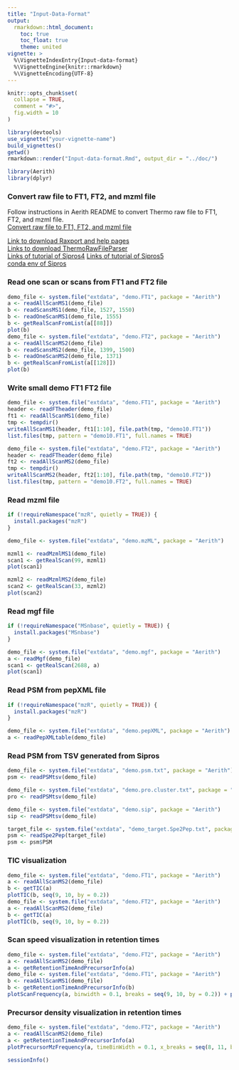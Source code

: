 ```yaml
---
title: "Input-Data-Format"
output:
  rmarkdown::html_document:
    toc: true
    toc_float: true
    theme: united
vignette: >
  %\VignetteIndexEntry{Input-data-format}
  %\VignetteEngine{knitr::rmarkdown}
  %\VignetteEncoding{UTF-8}
---
```


```r
knitr::opts_chunk$set(
  collapse = TRUE,
  comment = "#>",
  fig.width = 10
)
```

```r
library(devtools)
use_vignette("your-vignette-name")
build_vignettes()
getwd()
rmarkdown::render("Input-data-format.Rmd", output_dir = "../doc/")
```

```r
library(Aerith)
library(dplyr)
```

### Convert raw file to FT1, FT2, and mzml file  
  
Follow instructions in Aerith README to convert Thermo raw file to FT1, FT2, and mzml file.    
[Convert raw file to FT1, FT2, and mzml file](https://github.com/xyz1396/Aerith/blob/main/README.md#convert-raw-file-to-ft1-ft2-and-mzml-file)  
  
[Link to download Raxport and help pages](https://github.com/xyz1396/Raxport.net)  
[Links to download ThermoRawFileParser](https://github.com/compomics/ThermoRawFileParser/)  
[Links of tutorial of Sipros4](https://github.com/thepanlab/Sipros4)
[Links of tutorial of Sipros5](https://github.com/thepanlab/Sipros5)  
[conda env of Sipros](https://anaconda.org/bioconda/sipros)  

### Read one scan or scans from FT1 and FT2 file

```r
demo_file <- system.file("extdata", "demo.FT1", package = "Aerith")
a <- readAllScanMS1(demo_file)
b <- readScansMS1(demo_file, 1527, 1550)
b <- readOneScanMS1(demo_file, 1555)
b <- getRealScanFromList(a[[88]])
plot(b)
demo_file <- system.file("extdata", "demo.FT2", package = "Aerith")
a <- readAllScanMS2(demo_file)
b <- readScansMS2(demo_file, 1399, 1500)
b <- readOneScanMS2(demo_file, 1371)
b <- getRealScanFromList(a[[128]])
plot(b)
```

### Write small demo FT1 FT2 file

```r
demo_file <- system.file("extdata", "demo.FT1", package = "Aerith")
header <- readFTheader(demo_file)
ft1 <- readAllScanMS1(demo_file)
tmp <- tempdir()
writeAllScanMS1(header, ft1[1:10], file.path(tmp, "demo10.FT1"))
list.files(tmp, pattern = "demo10.FT1", full.names = TRUE)
```

```r
demo_file <- system.file("extdata", "demo.FT2", package = "Aerith")
header <- readFTheader(demo_file)
ft2 <- readAllScanMS2(demo_file)
tmp <- tempdir()
writeAllScanMS2(header, ft2[1:10], file.path(tmp, "demo10.FT2"))
list.files(tmp, pattern = "demo10.FT2", full.names = TRUE)
```

### Read mzml file

```r
if (!requireNamespace("mzR", quietly = TRUE)) {
  install.packages("mzR")
}

demo_file <- system.file("extdata", "demo.mzML", package = "Aerith")

mzml1 <- readMzmlMS1(demo_file)
scan1 <- getRealScan(99, mzml1)
plot(scan1)

mzml2 <- readMzmlMS2(demo_file)
scan2 <- getRealScan(33, mzml2)
plot(scan2)
```

### Read mgf file

```r
if (!requireNamespace("MSnbase", quietly = TRUE)) {
  install.packages("MSnbase")
}

demo_file <- system.file("extdata", "demo.mgf", package = "Aerith")
a <- readMgf(demo_file)
scan1 <- getRealScan(2688, a)
plot(scan1)
```

### Read PSM from pepXML file

```r
if (!requireNamespace("mzR", quietly = TRUE)) {
  install.packages("mzR")
}

demo_file <- system.file("extdata", "demo.pepXML", package = "Aerith")
a <- readPepXMLtable(demo_file)
```

### Read PSM from TSV generated from Sipros

```r
demo_file <- system.file("extdata", "demo.psm.txt", package = "Aerith")
psm <- readPSMtsv(demo_file)
```

```r
demo_file <- system.file("extdata", "demo.pro.cluster.txt", package = "Aerith")
pro <- readPSMtsv(demo_file)
```

```r
demo_file <- system.file("extdata", "demo.sip", package = "Aerith")
sip <- readPSMtsv(demo_file)
```

```r
target_file <- system.file("extdata", "demo_target.Spe2Pep.txt", package = "Aerith")
psm <- readSpe2Pep(target_file)
psm <- psm$PSM
```

### TIC visualization

```r
demo_file <- system.file("extdata", "demo.FT1", package = "Aerith")
a <- readAllScanMS2(demo_file)
b <- getTIC(a)
plotTIC(b, seq(9, 10, by = 0.2))
demo_file <- system.file("extdata", "demo.FT2", package = "Aerith")
a <- readAllScanMS2(demo_file)
b <- getTIC(a)
plotTIC(b, seq(9, 10, by = 0.2))
```

### Scan speed visualization in retention times

```r
demo_file <- system.file("extdata", "demo.FT2", package = "Aerith")
a <- readAllScanMS2(demo_file)
a <- getRetentionTimeAndPrecursorInfo(a)
demo_file <- system.file("extdata", "demo.FT1", package = "Aerith")
b <- readAllScanMS1(demo_file)
b <- getRetentionTimeAndPrecursorInfo(b)
plotScanFrequency(a, binwidth = 0.1, breaks = seq(9, 10, by = 0.2)) + plotScanFrequencyMS2(b, binwidth = 0.1)
```

### Precursor density visualization in retention times

```r
demo_file <- system.file("extdata", "demo.FT2", package = "Aerith")
a <- readAllScanMS2(demo_file)
a <- getRetentionTimeAndPrecursorInfo(a)
plotPrecursorMzFrequency(a, timeBinWidth = 0.1, x_breaks = seq(8, 11, by = 0.2))
```

```r
sessionInfo()
```
